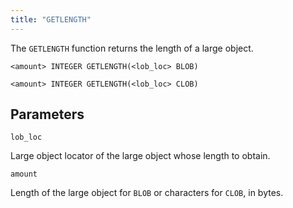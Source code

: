 ```yaml
---
title: "GETLENGTH"
---
```


The `GETLENGTH` function returns the length of a large object.

```text
<amount> INTEGER GETLENGTH(<lob_loc> BLOB)

<amount> INTEGER GETLENGTH(<lob_loc> CLOB)
```

## Parameters

`lob_loc`

 Large object locator of the large object whose length to obtain.

`amount`

 Length of the large object for `BLOB` or characters for `CLOB`, in bytes.
